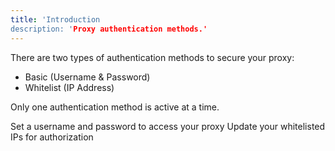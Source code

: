```yaml
---
title: 'Introduction
description: 'Proxy authentication methods.'
---
```


There are two types of authentication methods to secure your proxy:

- Basic (Username & Password)
- Whitelist (IP Address)

Only one authentication method is active at a time.

<CardGroup cols={2}>
    <Card title="Basic Authentication" icon="arrows-rotate" href="/proxy-authentication/proxy-auth-basic">
        Set a username and password to access your proxy
    </Card>
    <Card title="Whitelist Authentication" icon="link" href="/proxy-authentication/proxy-auth-whitelist">
        Update your whitelisted IPs for authorization
    </Card>
</CardGroup>